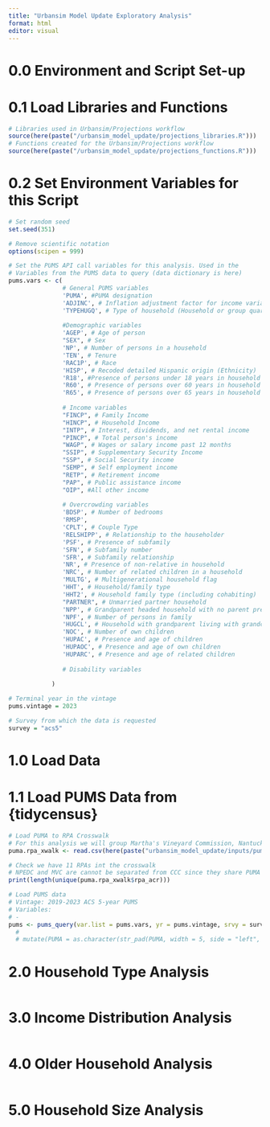 ```yaml
---
title: "Urbansim Model Update Exploratory Analysis"
format: html
editor: visual
---
```

# 0.0 Environment and Script Set-up
# 0.1 Load Libraries and Functions
```r
# Libraries used in Urbansim/Projections workflow
source(here(paste("/urbansim_model_update/projections_libraries.R")))
# Functions created for the Urbansim/Projections workflow
source(here(paste("/urbansim_model_update/projections_functions.R")))
```
# 0.2 Set Environment Variables for this Script
```r
# Set random seed
set.seed(351)

# Remove scientific notation
options(scipen = 999)

# Set the PUMS API call variables for this analysis. Used in the 
# Variables from the PUMS data to query (data dictionary is here)
pums.vars <- c(
               # General PUMS variables
               'PUMA', #PUMA designation
               'ADJINC', # Inflation adjustment factor for income variables
               'TYPEHUGQ', # Type of household (Household or group quarters)
  
               #Demographic variables
               'AGEP', # Age of person
               "SEX", # Sex
               'NP', # Number of persons in a household
               'TEN', # Tenure
               'RAC1P', # Race
               'HISP', # Recoded detailed Hispanic origin (Ethnicity)
               'R18', #Presence of persons under 18 years in household
               'R60', # Presence of persons over 60 years in household
               'R65', # Presence of persons over 65 years in household
  
               # Income variables
               "FINCP", # Family Income
               "HINCP", # Household Income
               "INTP", # Interest, dividends, and net rental income
               "PINCP", # Total person's income
               "WAGP", # Wages or salary income past 12 months
               "SSIP", # Supplementary Security Income
               "SSP", # Social Security income
               "SEMP", # Self employment income
               "RETP", # Retirement income
               "PAP", # Public assistance income
               "OIP", #All other income
               
               # Overcrowding variables
               'BDSP', # Number of bedrooms
               'RMSP',
               'CPLT', # Couple Type
               'RELSHIPP', # Relationship to the householder
               'PSF', # Presence of subfamily
               'SFN', # Subfamily number
               'SFR', # Subfamily relationship
               'NR', # Presence of non-relative in household
               'NRC', # Number of related children in a household
               'MULTG', # Multigenerational household flag
               'HHT', # Household/family type
               'HHT2', # Household family type (including cohabiting)
               "PARTNER", # Unmarried partner household
               'NPP', # Grandparent headed household with no parent present
               'NPF', # Number of persons in family
               'HUGCL', # Household with grandparent living with grandchildren
               'NOC', # Number of own children
               'HUPAC', # Presence and age of children
               'HUPAOC', # Presence and age of own children
               'HUPARC', # Presence and age of related children
               
               # Disability variables
                    
            )

# Terminal year in the vintage
pums.vintage = 2023

# Survey from which the data is requested
survey = "acs5"
```
# 1.0 Load Data
# 1.1 Load PUMS Data from {tidycensus}
```r
# Load PUMA to RPA Crosswalk
# For this analysis we will group Martha's Vineyard Commission, Nantucket Planning and Economic Development Commission and Cape Cod Commission into one group -- "CCC" -- which will refer to the Cape and Islands.
puma.rpa_xwalk <- read.csv(here(paste("urbansim_model_update/inputs/puma2020_rpa_crosswalk.csv")))

# Check we have 11 RPAs int the crosswalk
# NPEDC and MVC are cannot be separated from CCC since they share PUMA 1301.
print(length(unique(puma.rpa_xwalk$rpa_acr)))

# Load PUMS data
# Vintage: 2019-2023 ACS 5-year PUMS
# Variables:
# - 
pums <- pums_query(var.list = pums.vars, yr = pums.vintage, srvy = survey) 
  # 
  # mutate(PUMA = as.character(str_pad(PUMA, width = 5, side = "left", pad = 0)))
```

# 2.0 Household Type Analysis
```r
```

# 3.0 Income Distribution Analysis
```r
```

# 4.0  Older Household Analysis
```r
```

# 5.0 Household Size Analysis
```r
```